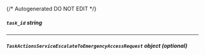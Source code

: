{/* Autogenerated DO NOT EDIT  */}

##### `task_id` _string_

---
##### `TaskActionsServiceEscalateToEmergencyAccessRequest` _object (optional)_
<Collapsible openLabel={Labels.showProperties} closeLabel={Labels.hideProperties}>
    <TaskActionsServiceEscalateToEmergencyAccessRequest/>
</Collapsible>


